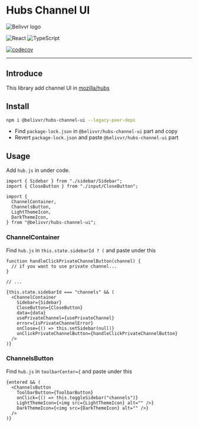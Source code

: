 
<Meta
  title="README"
/>

# Hubs Channel UI

![Belivvr logo](https://avatars.githubusercontent.com/u/40684200?s=200&v=4)

![React](https://img.shields.io/badge/React-20232A?style=for-the-badge&logo=react&logoColor=61DAFB)
![TypeScript](https://img.shields.io/badge/TypeScript-007ACC?style=for-the-badge&logo=typescript&logoColor=white)

[![codecov](https://codecov.io/gh/belivvr/hubs-channel-ui/branch/main/graph/badge.svg?token=YPOW3WC158)](https://codecov.io/gh/belivvr/hubs-channel-ui)

---

## Introduce

This library add channel UI in [mozilla/hubs](https://github.com/mozilla/hubs)  

## Install

```bash
npm i @belivvr/hubs-channel-ui --legacy-peer-deps
```

- Find `package-lock.json` in `@belivvr/hubs-channel-ui` part and copy
- Revert `package-lock.json` and paste `@belivvr/hubs-channel-ui` part

## Usage

Add `hub.js` in under code.

```tsx
import { Sidebar } from "./sidebar/Sidebar";
import { CloseButton } from "./input/CloseButton";

import {
  ChannelContainer,
  ChannelsButton,
  LightThemeIcon,
  DarkThemeIcon,
} from "@belivvr/hubs-channel-ui";
```

### ChannelContainer

Find `hub.js` in `this.state.sidebarId ? (` and paste under this

```tsx
function handleClickPrivateChannelButton(channel) {
  // if you want to use private channel...
}

// ...

{this.state.sidebarId === "channels" && (
  <ChannelContainer
    Sidebar={Sidebar}
    CloseButton={CloseButton}
    data={data}
    usePrivateChannel={usePrivateChannel}
    error={isPrivateChannelError}
    onClose={() => this.setSidebar(null)}
    onClickPrivateChannelButton={handleClickPrivateChannelButton}
  />
)}
```

### ChannelsButton

Find `hub.js` in `toolbarCenter={` and paste under this

```tsx
{entered && (
  <ChannelsButton
    ToolbarButton={ToolbarButton}
    onClick={() => this.toggleSidebar("channels")}
    LightThemeIcon={<img src={LightThemeIcon} alt="" />}
    DarkThemeIcon={<img src={DarkThemeIcon} alt="" />}
  />
)}
```
